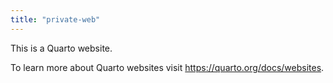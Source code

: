 ```yaml
---
title: "private-web"
---
```


This is a Quarto website.

To learn more about Quarto websites visit <https://quarto.org/docs/websites>.
